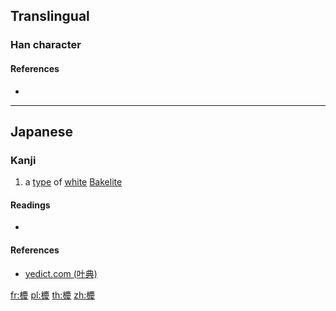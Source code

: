 {{character info/new}}
==Translingual==

===Han character===
{{Han char|rn=75|rad=木|as=15|sn=19|four=|canj=DIXE|ids=⿰木慶}}

====References====
* {{Han ref|kx=0561.111|hdz=21315.051|uh=6AE6|ud=27366}}

----

==Japanese==

===Kanji===
{{ja-kanji|rs=木15}}

# a [[type]] of [[white]] [[Bakelite]]

====Readings====
* {{ja-readings|kun=[[ぬらで]] (nurade)}}

====References====
*[http://yedict.com/zscontent.asp?uni=6AE6 yedict.com (叶典)]

[[fr:櫦]]
[[pl:櫦]]
[[th:櫦]]
[[zh:櫦]]